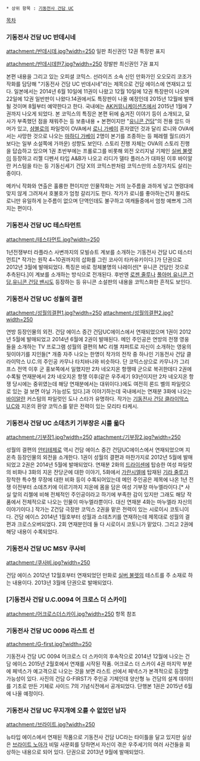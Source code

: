  * 상위 항목 : [[기동전사 건담 UC]]

[[목차]]

=== 기동전사 건담 UC 반데시네 ===
attachment:/반데시데.jpg?width=250
일판 최신권인 12권 특장판 표지

attachment:/반데시데한7.jpg?width=250
정발판 최신권인 7권 표지

본편 내용을 그리고 있는 오피셜 코믹스. 선라이즈 소속 신인 만화가인 오오모리 코조가 작화를 담당해 "기동전사 건담 UC 반데시네"라는 제목으로 건담 에이스에 연재되고 있다. 일본에서는 2014년 6월 10일에 11권이 나왔고 12월 10일에 12권 특장판이 나오며 22일에 12권 일반판이 나왔다.14권에서도 특장판이 나올 예정인데 2015년 12월에 발매될 것이며 8월부터 예약한다고 한다. 국내에는 [[AK커뮤니케이션즈]]에서 2015년 1월에 7권까지 나오게 되었다. 본 코믹스의 특징은 본편 뒤에 숨겨진 이야기 등이 소개되고, 묘사가 부족했던 점을 채워주는 등 보충내용 + 본편이지만 "[[유니콘 건담]]"의 전용 암드 아머가 있고, [[샴블로]]의 파일럿이 OVA에서 [[로니 가베이]] 혼자였던 것과 달리 로니와 OVA에서는 사망한 것으로 나오는 [[마하디 가베이]] 2명이 본기를 조종하는 등 페레렐 월드(라기보다는 일부 소설쪽에 가까운) 성향도 보인다. 스토리 진행 자체는 OVA의 스토리 진행을 답습하고 있으며 1권 초반부에는 프롤로그를 비롯해 외전 오리지널 기체인 [[실버 불렛]]이 등장하고 리젤 디펜서 타입 A&B가 나오고 리디가 델타 플러스가 대파된 이후 바이알란 커스텀을 타는 등 기동신세기 건담 X의 코믹스판처럼 코믹스만의 소장가치도 살리는 중이다.

메카닉 작화와 연출은 훌륭한 편이지만 인물작화는 거의 눈주름을 과하게 넣고 연령대에 맞지 않게 그려져서 호불호가 엄청 갈리기도 한다. 작가가 로니를 좋아하는건지 몰라도 로니만 유일하게 눈주름이 없으며 단역인데도 불구하고 여캐들중에서 엄청 예쁘게 그려지는 편이다.

=== 기동전사 건담 UC 테스타먼트 ===
attachment:/테스타먼트.jpg?width=250

1년전쟁부터 라플라스 사변까지의 모빌슈트 계보를 소개하는 기동전사 건담 UC 테스터먼트[* 작가는 원작 4~10권까지의 삽화를 그린 코사이 타카유키이다.]가 단권으로 2012년 3월에 발매되었다. 특징은 바로 정체불명의 나레이션[* 유니콘 건담인 것으로 추측된다.]이 계보를 소개하는 방식으로 전개된다. 후반엔 [[로젠 줄루]]나 [[풀아머 유니콘 건담]],[[유니콘 건담 밴시]]도 등장하는 등 유니콘 소설판의 내용을 코믹스화한 흔적도 보인다.

=== 기동전사 건담 UC 성월의 결편 ===
attachment:/성월의결편1.jpg?width=250 attachment:/성월의결편2.jpg?width=250

연방 등장인물의 외전. 건담 에이스 증간 건담UC에이스에서 연재되었으며 1권이 2012년 5월에 발매되었고 2014년 6월에 2권이 발매된다. 메인 주인공은 연방의 전쟁 영웅들을 소개하는 TV 프로그램 성월의 결편의 MC 리첼 챠퍼트로 자신이 소개하는 영웅의 뒷이야기를 지인들[* 개중 자주 나오는 한명이 작가의 전작 중 하나인 기동전사 건담 클라이막스 U.C.의 주인공 카무나 타치바나와 비슷하다. 단 코믹스상으로 카무나가 그리프스 전역 이후 군 홍보쪽에서 일했지만 2차 네오지온 항쟁때 군으로 복귀한데다 2권에 수록될 연재분에서 2차 네오지온 항쟁 이후(같은 우주세기 93년이지만 2차 네오지온 항쟁 당시에는 중위였는데 해당 연재분에서는 대위이다.)에도 여전히 론드 벨의 파일럿으로 있는 걸 보면 아닐 가능성도 있다.]과 이야기하는데 국내에서는 연재분 3화에 나오는 [[바이알란]] 커스텀의 파일럿인 도나 스타가 유명하다. 작가는 [[기동전사 건담 클라이막스 U.C]]와 지온의 환양 코믹스를 맡은 전력이 있는 모리타 타케시.

=== 기동전사 건담 UC 소데츠키 기부장은 시를 읇다 ===
attachment:/기부장1.jpg?width=250 attachment:/기부장2.jpg?width=250

성월의 결편의 [[안티테제]]로 역시 건담 에이스 증간 건담UC에이스에서 연재되었으며 지온측 등장인물의 외전을 소개한다. 1권이 성월의 결편과 마찬가지로 2012년 5월에 발매되었고 2권은 2014년 5월에 발매되었다. 연재분 2화의 [[드라이센]]에 탑승한 여성 파일럿의 비화나 3화의 지온 잔당군에 대한 이야기, 5화에서 [[가란시엘]]에 탑재된 [[기라 줄루]]가 장착한 특수형 무장에 대한 비화 등이 수록되어있는데 메인 주인공은 제목에 나온 1년 전쟁 이전부터 소데츠키에 이르기까지 지온에 몸을 담은 여성 기부장 마누엘라이다.[* 사실 앞의 리첼에 비해 전체적인 주인공이라고 하기에 부족한 감이 있지만 그래도 해당 작품에서 전체적으로 나오는 인물이 마누엘라뿐이다. 대신 연재분 4화는 마누엘라 자신의 이야기이다.] 작가는 Z건담 극장판 코믹스 2권을 맡은 전력이 있는 시로이시 코토니이다. 건담 에이스 2014년 1월호부터 성월과 소데츠키를 연재하는데 제목대로 성월의 결편과 크로스오버되었다. 2회 연재분인데 둘 다 시로이시 코토니가 맡았다. 그리고 2권에 해당 내용이 수록되었다. 

=== 기동전사 건담 UC MSV 쿠사비 ===
attachment:/쿠사비.jpg?width=250

건담 에이스 2012년 12월호부터 연재되었던 만화로 [[실버 불렛]]의 테스트를 주 소재로 하는 내용이다. 2013년 3월에 단권으로 발매되었다.

=== [기동전사 건담 U.C.0094 어 크로스 더 스카이] ===
attachment:/어크로스더스카이.jpg?width=250
항목 참조
=== 기동전사 건담 UC 0096 라스트 선 ===
attachment:/G-first.jpg?width=250

기동전사 건담 UC 0094 어크로스 더 스카이의 후속작으로 2014년 12월에 나오는 건담 에이스 2015년 2월호에서 연재를 시작된 작품. 어크로스 더 스카이 4권 마지막 부분에 페넥스가 예고격으로 나오는 것을 보면 라스트 선에서 페넥스가 본격적으로 등장할 가능성이 있다. 사진의 건담 G-FIRST가 주인공 기체인데 양산형 뉴 건담의 설계 데이터를 기초로 만든 기체로 사이드 7의 기념식전에서 공개되었다. 단행본 1권은 2015년 6월에 나올 예정이다.

=== 기동전사 건담 UC 무지개에 오를 수 없었던 남자 ===
attachment:/브라이트.jpg?width=250

뉴타입 에이스에서 연재된 작품으로 기동전사 건담 UC라는 타이틀을 달고 있지만 실상은 [[브라이트 노아]]가 비밀 사문회를 당하면서 자신이 겪은 우주세기의 여러 사건들을 회상하는 내용으로 되어 있다. 단권으로 2013년 9월에 발매되었다.
